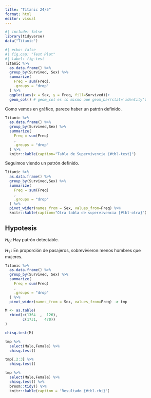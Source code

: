 ```yaml
---
title: "Titanic 24/5"
format: html
editor: visual
---
```


```r
#| include: false
library(tidyverse)
data("Titanic")
```

```r
#| echo: false
#| fig.cap: "Test Plot"
#| label: fig-test
Titanic %>% 
  as.data.frame() %>%
  group_by(Survived, Sex) %>% 
  summarize(
    Freq = sum(Freq),
    .groups = "drop"
  ) %>% 
  ggplot(aes(x = Sex, y = Freq, fill=Survived))+
  geom_col() # geom_col es lo mismo que geom_bar(stat='identity')
```

Como vemos en gráfico, parece haber un patrón definido.

```r
Titanic %>%
  as.data.frame() %>%
  group_by(Survived,Sex) %>%
  summarize(
    Freq = sum(Freq)
    ,
    .groups = "drop"
  ) %>%
  knitr::kable(caption="Tabla de Supervivencia {#tbl-test}")
```

Seguimos viendo un patrón definido.

```r
Titanic %>%
  as.data.frame() %>%
  group_by(Survived,Sex) %>%
  summarize(
    Freq = sum(Freq)
    ,
    .groups = "drop"
  ) %>%
  pivot_wider(names_from = Sex, values_from=Freq) %>%
  knitr::kable(caption="Otra tabla de supervivencia {#tbl-otra}")
```

## Hypotesis

$H_0$: Hay patrón detectable.

$H_1$ : En proporción de pasajeros, sobrevivieron menos hombres que mujeres.

```r
Titanic %>%
  as.data.frame() %>%
  group_by(Survived, Sex) %>%
  summarize(
    Freq = sum(Freq)
    ,
    .groups = "drop"
  ) %>%
  pivot_wider(names_from = Sex, values_from=Freq) -> tmp
```

```r
M <- as.table(
  rbind(c(1364  ,  126),
        c(1731,   470))
)

chisq.test(M)
```

```r
tmp %>%
  select(Male,Female) %>%
  chisq.test()
```

```r
tmp[,2:3] %>%
  chisq.test()
```

```r
tmp %>%
  select(Male,Female) %>%
  chisq.test() %>%
  broom::tidy() %>%
  knitr::kable(caption = "Resultado {#tbl-chi}")
```
